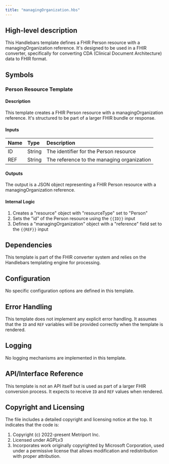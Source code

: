 ```yaml
---
title: "managingOrganization.hbs"
---
```


## High-level description
This Handlebars template defines a FHIR Person resource with a managingOrganization reference. It's designed to be used in a FHIR converter, specifically for converting CDA (Clinical Document Architecture) data to FHIR format.

## Symbols

### Person Resource Template
#### Description
This template creates a FHIR Person resource with a managingOrganization reference. It's structured to be part of a larger FHIR bundle or response.

#### Inputs
| Name | Type | Description |
|:-----|:-----|:------------|
| ID | String | The identifier for the Person resource |
| REF | String | The reference to the managing organization |

#### Outputs
The output is a JSON object representing a FHIR Person resource with a managingOrganization reference.

#### Internal Logic
1. Creates a "resource" object with "resourceType" set to "Person"
2. Sets the "id" of the Person resource using the `{{ID}}` input
3. Defines a "managingOrganization" object with a "reference" field set to the `{{REF}}` input

## Dependencies
This template is part of the FHIR converter system and relies on the Handlebars templating engine for processing.

## Configuration
No specific configuration options are defined in this template.

## Error Handling
This template does not implement any explicit error handling. It assumes that the `ID` and `REF` variables will be provided correctly when the template is rendered.

## Logging
No logging mechanisms are implemented in this template.

## API/Interface Reference
This template is not an API itself but is used as part of a larger FHIR conversion process. It expects to receive `ID` and `REF` values when rendered.

## Copyright and Licensing
The file includes a detailed copyright and licensing notice at the top. It indicates that the code is:
1. Copyright (c) 2022-present Metriport Inc.
2. Licensed under AGPLv3
3. Incorporates work originally copyrighted by Microsoft Corporation, used under a permissive license that allows modification and redistribution with proper attribution.